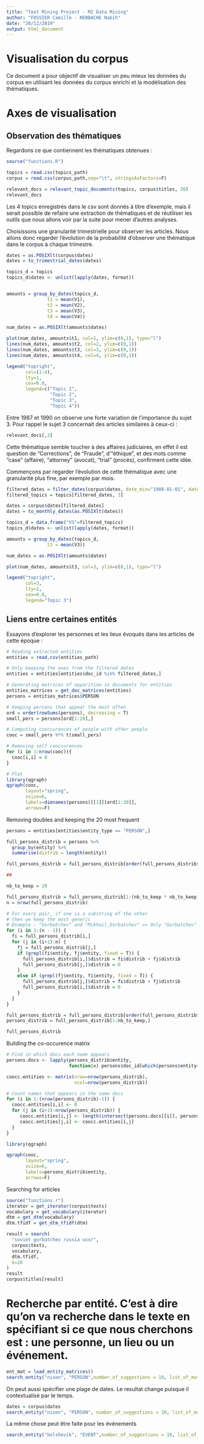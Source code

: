 ```yaml
---
title: "Text Mining Project - M2 Data Mining"
author: "FOSSIER Camille - NEBBACHE Nabih"
date: "20/12/2019"
output: html_document
---
```


# Visualisation du corpus

Ce document a pour objectif de visualiser un peu mieux les données du corpus en
utilisant les données du corpus enrichi et la modélisation des thématiques.

# Axes de visualisation

## Observation des thématiques

Regardons ce que contiennent les thématiques obtenues :

```r
source("functions.R")

topics = read.csv(topics_path)
corpus = read.csv(corpus_path,sep="\t", stringsAsFactors=F)

relevant_docs = relevant_topic_documents(topics, corpus$titles, 30)
relevant_docs
```

Les 4 topics enregistrés dans le csv sont donnés à titre d'exemple, mais il serait possible de refaire une extraction de thématiques
et de réutiliser les outils que nous allons voir par la suite pour mener d'autres analyses.

Choisissons une granularité trimestrielle pour observer les articles. Nous allons donc regarder l'évolution de la
probabilité d'observer une thématique dans le corpus à chaque trimestre. 

```r
dates = as.POSIXlt(corpus$dates)
dates = to_trimestrial_dates(dates)

topics_d = topics
topics_d$dates <- unlist(lapply(dates, format))


amounts = group_by_dates(topics_d,
               t1 = mean(V1),
               t2 = mean(V2),
               t3 = mean(V3),
               t4 = mean(V4))

num_dates = as.POSIXlt(amounts$dates)

plot(num_dates, amounts$t1, col=1, ylim=c(0,1), type="l")
lines(num_dates, amounts$t2, col=2, ylim=c(0,1))
lines(num_dates, amounts$t3, col=3, ylim=c(0,1))
lines(num_dates, amounts$t4, col=4, ylim=c(0,1))

legend("topright",
       col=(1:4),
       lty=1,
       cex=0.8,
       legend=c("Topic 1",
                "Topic 2",
                "Topic 3",
                "Topic 4"))

```

Entre 1987 et 1990 on observe une forte variation de l'importance du sujet 3. Pour rappel le sujet 3 concernait
des articles similaires à ceux-ci :

```r
relevant_docs[,3]
```

Cette thématique semble toucher à des affaires judiciaires, en effet il est question de "Corrections", de "Fraude", d'"éthique",
et des mots comme "case" (affaire), "attorney" (avocat), "trial" (procès), confirment cette idée.

Commençons par regarder l'évolution de cette thématique avec une granularité plus fine, par exemple par mois.

```r
filtered_dates = filter_dates(corpus$dates, date_min="1988-01-01", date_max="1990-01-01")
filtered_topics = topics[filtered_dates, 3]

dates = corpus$dates[filtered_dates]
dates = to_monthly_dates(as.POSIXlt(dates))

topics_d = data.frame("V3"=filtered_topics)
topics_d$dates <- unlist(lapply(dates, format))

amounts = group_by_dates(topics_d,
               t3 = mean(V3))

num_dates = as.POSIXlt(amounts$dates)

plot(num_dates, amounts$t3, col=3, ylim=c(0,1), type="l")

legend("topright",
       col=3,
       lty=1,
       cex=0.8,
       legend="Topic 3")

```

## Liens entre certaines entités

Essayons d'explorer les personnes et les lieux évoqués dans les articles de cette époque :

```r
# Reading extracted entities
entities = read.csv(entities_path)

# Only keeping the ones from the filtered dates
entities = entities[entities$doc_id %in% filtered_dates,]

# Generating matrices of apparition in documents for entities
entities_matrices = get_doc_matrices(entities)
persons = entities_matrices$PERSON

# Keeping persons that appear the most often
ord = order(rowSums(persons), decreasing = T)
small_pers = persons[ord[1:20],]

# Computing cooccurences of people with other people
cooc = small_pers %*% t(small_pers)

# Removing self cooccurences
for (i in 1:nrow(cooc)){
  cooc[i,i] = 0
}

# Plot
library(qgraph)
qgraph(cooc,
       layout="spring",
       vsize=6,
       labels=dimnames(persons)[[1]][ord[1:20]],
       arrows=F)

```

Removing doubles and keeping the 20 most frequent

```r

persons = entities[entities$entity_type == "PERSON",]

full_persons_distrib = persons %>% 
  group_by(entity) %>%
  summarise(distrib = length(entity))

full_persons_distrib = full_persons_distrib[order(full_persons_distrib$distrib, decreasing = T),]

##

nb_to_keep = 20

full_persons_distrib = full_persons_distrib[1:(nb_to_keep * nb_to_keep),]
n = nrow(full_persons_distrib)

# For every pair, if one is a substring of the other
# then we keep the most generic
# Example : "Gorbatchev" and "Mikhail_Gorbatchev" => Only "Gorbatchev"
for (i in 1:(n - 1)) {
  fi = full_persons_distrib[i,]
  for (j in (i+1):n) {
    fj = full_persons_distrib[j,]
    if (grepl(fi$entity, fj$entity, fixed = T)) {
      full_persons_distrib[i,]$distrib = fi$distrib + fj$distrib
      full_persons_distrib[j,]$distrib = 0
    }
    else if (grepl(fj$entity, fi$entity, fixed = T)) {
      full_persons_distrib[j,]$distrib = fi$distrib + fj$distrib
      full_persons_distrib[i,]$distrib = 0
    }
  }
}

full_persons_distrib = full_persons_distrib[order(full_persons_distrib$distrib, decreasing = T),]
persons_distrib = full_persons_distrib[1:nb_to_keep,]

full_persons_distrib
```

Building the co-occurence matrix

```r
# Find in which docs each name appears
persons.docs <- lapply(persons_distrib$entity,
                       function(x) persons$doc_id[which(persons$entity==x)])

coocc.entities <- matrix(nrow=nrow(persons_distrib),
                         ncol=nrow(persons_distrib))

# Count names that appears in the same docs
for (i in 1:(nrow(persons_distrib)-1)) {
  coocc.entities[i,i] <- 0
  for (j in (i+1):nrow(persons_distrib)) {
     coocc.entities[i,j] <- length(intersect(persons.docs[[i]], persons.docs[[j]]))
     coocc.entities[j,i] <- coocc.entities[i,j]
  }
}

library(qgraph)

qgraph(cooc,
       layout="spring",
       vsize=6,
       labels=persons_distrib$entity,
       arrows=F)

```

Searching for articles

```r
source("functions.r")
iterator = get_iterator(corpus$texts)
vocabulary = get_vocabulary(iterator)
dtm = get_dtm(vocabulary)
dtm.tfidf = get_dtm_tfidf(dtm)

result = search(
  "soviet gorbatchev russia ussr",
  corpus$texts,
  vocabulary,
  dtm.tfidf,
  k=20
)
result
corpus$titles[result]
```

# Recherche par entité. C'est à dire qu'on va recherche dans le texte en spécifiant si ce que nous cherchons est : une personne, un lieu ou un événement.
```r
ent_mat = load_entity_matrices()
search_entity("nixon", "PERSON",number_of_suggestions = 10, list_of_matrices = ent_mat)

```
On peut aussi spécifier une plage de dates. Le resultat change puisque il contextualisé par le temps.

```r
dates = corpus$dates
search_entity("nixon", "PERSON", number_of_suggestions = 10, list_of_matrices = ent_mat,list_of_dates = dates, date_min = "1991-01-01", date_max = "1999-01-01"  )
```

La même chose peut être faite pour les événements 
```r
search_entity("bolshevik", "EVENT",number_of_suggestions = 10, list_of_matrices = ent_mat)

```

